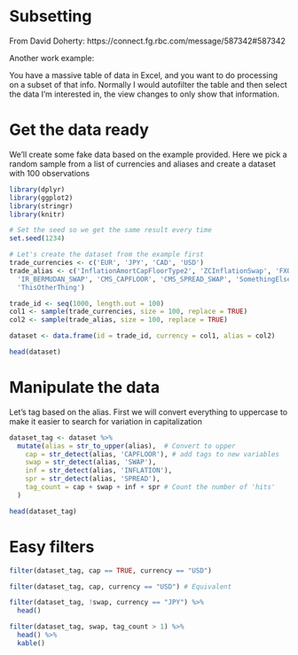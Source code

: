 # Subsetting


From David Doherty: https://connect.fg.rbc.com/message/587342#587342

Another work example:
 
You have a massive table of data in Excel, and you want to do processing on a
subset of that info. Normally I would autofilter the table and then select the 
data I'm interested in, the view changes to only show that information. 


# Get the data ready

We'll create some fake data based on the example provided. Here we pick a random
sample from a list of currencies and aliases and create a dataset with 100 
observations

```r
library(dplyr)
library(ggplot2)
library(stringr)
library(knitr)

# Set the seed so we get the same result every time
set.seed(1234)

# Let's create the dataset from the example first
trade_currencies <- c('EUR', 'JPY', 'CAD', 'USD')
trade_alias <- c('InflationAmortCapFloorType2', 'ZCInflationSwap', 'FXOption',
  'IR_BERMUDAN_SWAP', 'CMS_CAPFLOOR', 'CMS_SPREAD_SWAP', 'SomethingElse',
  'ThisOtherThing')

trade_id <- seq(1000, length.out = 100)
col1 <- sample(trade_currencies, size = 100, replace = TRUE)
col2 <- sample(trade_alias, size = 100, replace = TRUE)

dataset <- data.frame(id = trade_id, currency = col1, alias = col2)

head(dataset)
```


# Manipulate the data 

Let's tag based on the alias. First we will convert everything to uppercase
to make it easier to search for variation in capitalization 

```r

dataset_tag <- dataset %>%
  mutate(alias = str_to_upper(alias),  # Convert to upper
    cap = str_detect(alias, 'CAPFLOOR'), # add tags to new variables
    swap = str_detect(alias, 'SWAP'),
    inf = str_detect(alias, 'INFLATION'),
    spr = str_detect(alias, 'SPREAD'),
    tag_count = cap + swap + inf + spr # Count the number of 'hits'
  )

head(dataset_tag)
```


# Easy filters
```r
filter(dataset_tag, cap == TRUE, currency == "USD")

filter(dataset_tag, cap, currency == "USD") # Equivalent 

filter(dataset_tag, !swap, currency == "JPY") %>%
  head()

filter(dataset_tag, swap, tag_count > 1) %>%
  head() %>%
  kable()


```